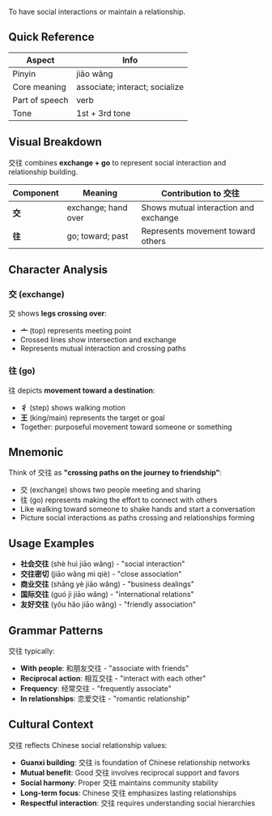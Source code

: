 To have social interactions or maintain a relationship.

## Quick Reference

| Aspect         | Info                           |
| -------------- | ------------------------------ |
| Pinyin         | jiāo wǎng                      |
| Core meaning   | associate; interact; socialize |
| Part of speech | verb                           |
| Tone           | 1st + 3rd tone                 |

## Visual Breakdown

交往 combines **exchange + go** to represent social interaction and relationship building.

| Component | Meaning             | Contribution to 交往                  |
| --------- | ------------------- | ------------------------------------- |
| **交**    | exchange; hand over | Shows mutual interaction and exchange |
| **往**    | go; toward; past    | Represents movement toward others     |

## Character Analysis

### 交 (exchange)

交 shows **legs crossing over**:

- **亠** (top) represents meeting point
- Crossed lines show intersection and exchange
- Represents mutual interaction and crossing paths

### 往 (go)

往 depicts **movement toward a destination**:

- **彳** (step) shows walking motion
- **王** (king/main) represents the target or goal
- Together: purposeful movement toward someone or something

## Mnemonic

Think of 交往 as **"crossing paths on the journey to friendship"**:

- 交 (exchange) shows two people meeting and sharing
- 往 (go) represents making the effort to connect with others
- Like walking toward someone to shake hands and start a conversation
- Picture social interactions as paths crossing and relationships forming

## Usage Examples

- **社会交往** (shè huì jiāo wǎng) - "social interaction"
- **交往密切** (jiāo wǎng mì qiè) - "close association"
- **商业交往** (shāng yè jiāo wǎng) - "business dealings"
- **国际交往** (guó jì jiāo wǎng) - "international relations"
- **友好交往** (yǒu hǎo jiāo wǎng) - "friendly association"

## Grammar Patterns

交往 typically:

- **With people**: 和朋友交往 - "associate with friends"
- **Reciprocal action**: 相互交往 - "interact with each other"
- **Frequency**: 经常交往 - "frequently associate"
- **In relationships**: 恋爱交往 - "romantic relationship"

## Cultural Context

交往 reflects Chinese social relationship values:

- **Guanxi building**: 交往 is foundation of Chinese relationship networks
- **Mutual benefit**: Good 交往 involves reciprocal support and favors
- **Social harmony**: Proper 交往 maintains community stability
- **Long-term focus**: Chinese 交往 emphasizes lasting relationships
- **Respectful interaction**: 交往 requires understanding social hierarchies
